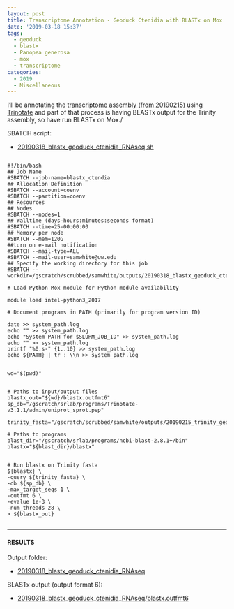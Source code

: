 ```yaml
---
layout: post
title: Transcriptome Annotation - Geoduck Ctenidia with BLASTx on Mox
date: '2019-03-18 15:37'
tags:
  - geoduck
  - blastx
  - Panopea generosa
  - mox
  - transcriptome
categories:
  - 2019
  - Miscellaneous
---
```

I'll be annotating the [transcriptome assembly (from 20190215)](https://robertslab.github.io/sams-notebook/posts/2019/2019-02-15-Transcriptome-Assembly---Geoduck-Tissue-Specific-Assembly-Ctenidia/) using [Trinotate](https://github.com/Trinotate/Trinotate.github.io/wiki) and part of that process is having BLASTx output for the Trinity assembly, so have run BLASTx on Mox./


SBATCH script:

- [20190318_blastx_geoduck_ctenidia_RNAseq.sh](https://raw.githubusercontent.com/RobertsLab/sams-notebook/master/sbatch_scripts/20190318_blastx_geoduck_ctenidia_RNAseq.sh)


<pre><code>
#!/bin/bash
## Job Name
#SBATCH --job-name=blastx_ctendia
## Allocation Definition
#SBATCH --account=coenv
#SBATCH --partition=coenv
## Resources
## Nodes
#SBATCH --nodes=1
## Walltime (days-hours:minutes:seconds format)
#SBATCH --time=25-00:00:00
## Memory per node
#SBATCH --mem=120G
##turn on e-mail notification
#SBATCH --mail-type=ALL
#SBATCH --mail-user=samwhite@uw.edu
## Specify the working directory for this job
#SBATCH --workdir=/gscratch/scrubbed/samwhite/outputs/20190318_blastx_geoduck_ctenidia_RNAseq

# Load Python Mox module for Python module availability

module load intel-python3_2017

# Document programs in PATH (primarily for program version ID)

date >> system_path.log
echo "" >> system_path.log
echo "System PATH for $SLURM_JOB_ID" >> system_path.log
echo "" >> system_path.log
printf "%0.s-" {1..10} >> system_path.log
echo ${PATH} | tr : \\n >> system_path.log


wd="$(pwd)"


# Paths to input/output files
blastx_out="${wd}/blastx.outfmt6"
sp_db="/gscratch/srlab/programs/Trinotate-v3.1.1/admin/uniprot_sprot.pep"

trinity_fasta="/gscratch/scrubbed/samwhite/outputs/20190215_trinity_geoduck_ctenidia_RNAseq/trinity_out_dir/Trinity.fasta"

# Paths to programs
blast_dir="/gscratch/srlab/programs/ncbi-blast-2.8.1+/bin"
blastx="${blast_dir}/blastx"


# Run blastx on Trinity fasta
${blastx} \
-query ${trinity_fasta} \
-db ${sp_db} \
-max_target_seqs 1 \
-outfmt 6 \
-evalue 1e-3 \
-num_threads 28 \
> ${blastx_out}

</code></pre>

---

#### RESULTS

Output folder:

- [20190318_blastx_geoduck_ctenidia_RNAseq](http://gannet.fish.washington.edu/Atumefaciens/20190318_blastx_geoduck_ctenidia_RNAseq)

BLASTx output (output format 6):

- [20190318_blastx_geoduck_ctenidia_RNAseq/blastx.outfmt6](http://gannet.fish.washington.edu/Atumefaciens/20190318_blastx_geoduck_ctenidia_RNAseq/blastx.outfmt6)

